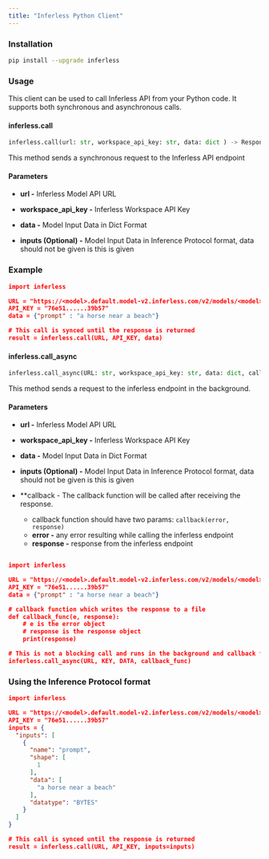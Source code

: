 ```yaml
---
title: "Inferless Python Client"
---
```


### Installation

```bash
pip install --upgrade inferless
```

### Usage

This client can be used to call Inferless API from your Python code. It supports both synchronous and asynchronous calls.

#### inferless.call

```python
inferless.call(url: str, workspace_api_key: str, data: dict ) -> Response [dict]
```

This method sends a synchronous request to the Inferless API endpoint

#### Parameters

* **url -** Inferless Model API URL

* **workspace\_api\_key -** Inferless Workspace API Key

* **data -** Model Input Data in Dict Format 

* **inputs (Optional) -** Model Input Data in Inference Protocol format, data should not be given is this is given 

### Example

```json
import inferless

URL = "https://<model>.default.model-v2.inferless.com/v2/models/<model>/versions/1/infer"
API_KEY = "76e51......39b57"
data = {"prompt" : "a horse near a beach"}

# This call is synced until the response is returned
result = inferless.call(URL, API_KEY, data)
```

#### inferless.call\_async

```python
inferless.call_async(URL: str, workspace_api_key: str, data: dict, callback=None)
```

This method sends a request to the inferless endpoint in the background.

#### Parameters

* **url -** Inferless Model API URL

* **workspace\_api\_key -** Inferless Workspace API Key

* **data -** Model Input Data in Dict Format

* **inputs (Optional) -** Model Input Data in Inference Protocol format, data should not be given is this is given 

* **callback - The callback function will be called after receiving the response.  
   * callback function should have two params: `callback(error, response)`  
   * **error -** any error resulting while calling the inferless endpoint  
   * **response -** response from the inferless endpoint

```json

import inferless

URL = "https://<model>.default.model-v2.inferless.com/v2/models/<model>/versions/1/infer"
API_KEY = "76e51......39b57"
data = {"prompt" : "a horse near a beach"}

# callback function which writes the response to a file
def callback_func(e, response):
    # e is the error object
    # response is the response object
    print(response)

# This is not a blocking call and runs in the background and callback function is triggered to write the endpoint response to a file
inferless.call_async(URL, KEY, DATA, callback_func)
```


### Using the Inference Protocol format

```json
import inferless

URL = "https://<model>.default.model-v2.inferless.com/v2/models/<model>/versions/1/infer"
API_KEY = "76e51......39b57"
inputs = {
  "inputs": [
    {
      "name": "prompt",
      "shape": [
        1
      ],
      "data": [
        "a horse near a beach"
      ],
      "datatype": "BYTES"
    }
  ]
}

# This call is synced until the response is returned
result = inferless.call(URL, API_KEY, inputs=inputs)
```

